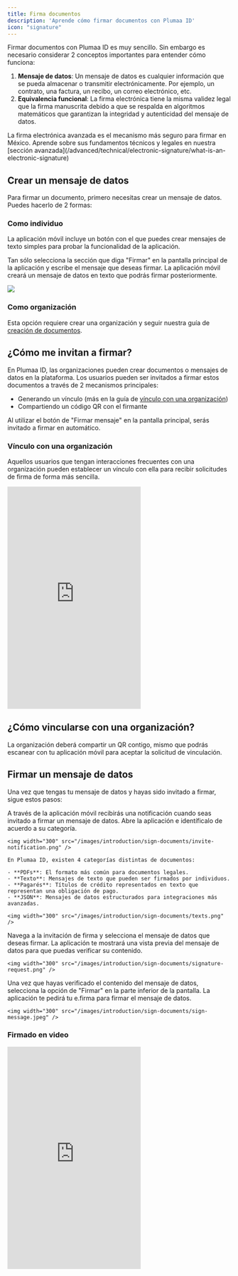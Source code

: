 ```yaml
---
title: Firma documentos
description: 'Aprende cómo firmar documentos con Plumaa ID'
icon: "signature"
---
```


Firmar documentos con Plumaa ID es muy sencillo. Sin embargo es necesario considerar 2 conceptos importantes para entender cómo funciona:

1. **Mensaje de datos**: Un mensaje de datos es cualquier información que se pueda almacenar o transmitir electrónicamente. Por ejemplo, un contrato, una factura, un recibo, un correo electrónico, etc.
2. **Equivalencia funcional**: La firma electrónica tiene la misma validez legal que la firma manuscrita debido a que se respalda en algoritmos matemáticos que garantizan la integridad y autenticidad del mensaje de datos.

<Tip>
  La firma electrónica avanzada es el mecanismo más seguro para firmar en México. Aprende sobre sus fundamentos técnicos y legales en nuestra [sección avanzada](/advanced/technical/electronic-signature/what-is-an-electronic-signature)
</Tip>

## Crear un mensaje de datos

Para firmar un documento, primero necesitas crear un mensaje de datos. Puedes hacerlo de 2 formas:

### Como individuo

La aplicación móvil incluye un botón con el que puedes crear mensajes de texto simples para probar la funcionalidad de la aplicación.

Tan sólo selecciona la sección que diga "Firmar" en la pantalla principal de la aplicación y escribe el mensaje que deseas firmar. La aplicación móvil creará un mensaje de datos en texto que podrás firmar posteriormente.

<img src="/images/introduction/sign-documents/create-message.png" />

### Como organización

Esta opción requiere crear una organización y seguir nuestra guía de [creación de documentos](/introduction/sign-documents#crear-un-mensaje-de-datos).

## ¿Cómo me invitan a firmar?

En Plumaa ID, las organizaciones pueden crear documentos o mensajes de datos en la plataforma. Los usuarios pueden ser invitados a firmar estos documentos a través de 2 mecanismos principales:

- Generando un vínculo (más en la guía de [vínculo con una organización](/advanced/organizations#como-vincular-a-un-usuario))
- Compartiendo un código QR con el firmante

<Tip>
Al utilizar el botón de "Firmar mensaje" en la pantalla principal, serás invitado a firmar en automático.
</Tip>

### Vínculo con una organización

Aquellos usuarios que tengan interacciones frecuentes con una organización pueden establecer un vínculo con ella para recibir solicitudes de firma de forma más sencilla.

<iframe
  height="500"
  src="https://www.youtube.com/embed/vqxVRIBNtBA"
  title="YouTube video player"
  frameborder="0"
  allow="accelerometer; autoplay; clipboard-write; encrypted-media; gyroscope; picture-in-picture"
  allowfullscreen
></iframe>

## ¿Cómo vincularse con una organización?

La organización deberá compartir un QR contigo, mismo que podrás escanear con tu aplicación móvil para aceptar la solicitud de vinculación.

## Firmar un mensaje de datos

Una vez que tengas tu mensaje de datos y hayas sido invitado a firmar, sigue estos pasos:

<Steps>
  <Step title="Identifica el mensaje de datos">
    A través de la aplicación móvil recibirás una notificación cuando seas invitado a firmar un mensaje de datos. Abre la aplicación e identíficalo de acuerdo a su categoría.

    <img width="300" src="/images/introduction/sign-documents/invite-notification.png" />

    En Plumaa ID, existen 4 categorías distintas de documentos:

    - **PDFs**: El formato más común para documentos legales.
    - **Texto**: Mensajes de texto que pueden ser firmados por individuos.
    - **Pagarés**: Títulos de crédito representados en texto que representan una obligación de pago.
    - **JSON**: Mensajes de datos estructurados para integraciones más avanzadas.

    <img width="300" src="/images/introduction/sign-documents/texts.png" />
  </Step>
  <Step title="Verifica el contenido">
    Navega a la invitación de firma y selecciona el mensaje de datos que deseas firmar. La aplicación te mostrará una vista previa del mensaje de datos para que puedas verificar su contenido.

    <img width="300" src="/images/introduction/sign-documents/signature-request.png" />
  </Step>
  <Step title="Firma el mensaje de datos">
    Una vez que hayas verificado el contenido del mensaje de datos, selecciona la opción de "Firmar" en la parte inferior de la pantalla. La aplicación te pedirá tu e.firma para firmar el mensaje de datos.

    <img width="300" src="/images/introduction/sign-documents/sign-message.jpeg" />
  </Step>
</Steps>

### Firmado en video

<iframe
  height="500"
  src="https://www.youtube.com/embed/KwgzhoqogKo"
  title="YouTube video player"
  frameborder="0"
  allow="accelerometer; autoplay; clipboard-write; encrypted-media; gyroscope; picture-in-picture"
  allowfullscreen
></iframe>
